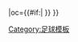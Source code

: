 {{fb team |t=布洛马波卡纳 |tan=布洛马波卡纳足球俱乐部 |tc=SWE |abb={{#if:{{{abb|}}}|BP{{0}}{{0}}}} |oc={{#if:{{{oc|}}}|{{{oc}}} }} }}<!--
--><noinclude>[[Category:足球模板]]</noinclude>